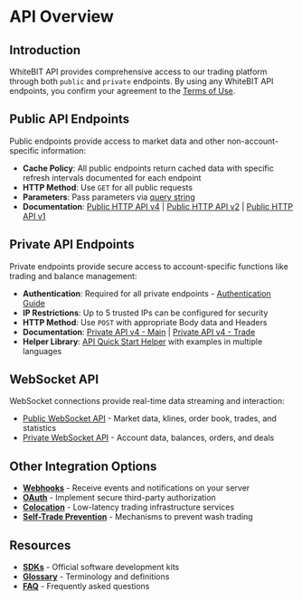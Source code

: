 # API Overview

## Introduction

WhiteBIT API provides comprehensive access to our trading platform through both `public` and `private` endpoints. By using any WhiteBIT API endpoints, you confirm your agreement to the [Terms of Use](https://whitebit.com/terms/api).

## Public API Endpoints

Public endpoints provide access to market data and other non-account-specific information:

- **Cache Policy**: All public endpoints return cached data with specific refresh intervals documented for each endpoint
- **HTTP Method**: Use `GET` for all public requests
- **Parameters**: Pass parameters via [query string](https://en.wikipedia.org/wiki/Query_string)
- **Documentation**: [Public HTTP API v4](/public/http-v4) | [Public HTTP API v2](/public/http-v2) | [Public HTTP API v1](/public/http-v1)

## Private API Endpoints

Private endpoints provide secure access to account-specific functions like trading and balance management:

- **Authentication**: Required for all private endpoints - [Authentication Guide](/private/http-auth)
- **IP Restrictions**: Up to 5 trusted IPs can be configured for security
- **HTTP Method**: Use `POST` with appropriate Body data and Headers
- **Documentation**: [Private API v4 - Main](/private/http-main-v4) | [Private API v4 - Trade](/private/http-trade-v4)
- **Helper Library**: [API Quick Start Helper](https://github.com/whitebit-exchange/api-quickstart) with examples in multiple languages

## WebSocket API

WebSocket connections provide real-time data streaming and interaction:

- [Public WebSocket API](/public/websocket) - Market data, klines, order book, trades, and statistics
- [Private WebSocket API](/private/websocket) - Account data, balances, orders, and deals

## Other Integration Options

- [**Webhooks**](/platform/webhook) - Receive events and notifications on your server
- [**OAuth**](/platform/oauth) - Implement secure third-party authorization
- [**Colocation**](/platform/colocation) - Low-latency trading infrastructure services
- [**Self-Trade Prevention**](/platform/self-trade-prevention) - Mechanisms to prevent wash trading

## Resources

- [**SDKs**](/sdks) - Official software development kits
- [**Glossary**](/glossary) - Terminology and definitions
- [**FAQ**](/faq) - Frequently asked questions
